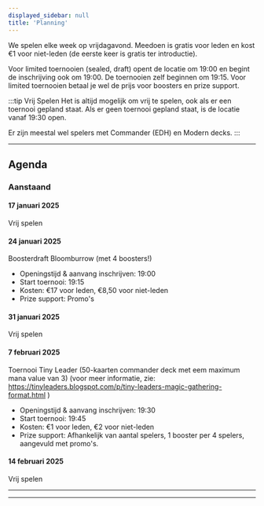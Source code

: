 ```yaml
---
displayed_sidebar: null
title: 'Planning'
---
```


We spelen elke week op vrijdagavond. Meedoen is gratis voor leden en kost €1 voor niet-leden (de eerste keer is gratis ter introductie).

Voor limited toernooien (sealed, draft) opent de locatie om 19:00 en begint de inschrijving ook om 19:00. De toernooien zelf beginnen om 19:15. Voor limited toernooien betaal je wel de prijs voor boosters en prize support.

:::tip Vrij Spelen
Het is altijd mogelijk om vrij te spelen, ook als er een toernooi gepland staat.
Als er geen toernooi gepland staat, is de locatie vanaf 19:30 open.

Er zijn meestal wel spelers met Commander (EDH) en Modern decks.
:::

---

## Agenda

### Aanstaand

#### 17 januari 2025

Vrij spelen

#### 24 januari 2025

Boosterdraft Bloomburrow (met 4 boosters!)

- Openingstijd & aanvang inschrijven: 19:00
- Start toernooi: 19:15
- Kosten: €17 voor leden, €8,50 voor niet-leden
- Prize support: Promo's

#### 31 januari 2025

Vrij spelen

#### 7 februari 2025

Toernooi Tiny Leader (50-kaarten commander deck met eem maximum mana value van 3) (voor meer informatie, zie: https://tinyleaders.blogspot.com/p/tiny-leaders-magic-gathering-format.html )

- Openingstijd & aanvang inschrijven: 19:30
- Start toernooi: 19:45
- Kosten: €1 voor leden, €2 voor niet-leden
- Prize support: Afhankelijk van aantal spelers, 1 booster per 4 spelers, aangevuld met promo's.

#### 14 februari 2025

Vrij spelen


<!-- - 19:00 Openingstijd & aanvang inschrijven
- 19:15 Start toernooi
- €27,50 leden (€30 niet-leden)
- Prize support: 2 boosters p.p. -->

---
---

